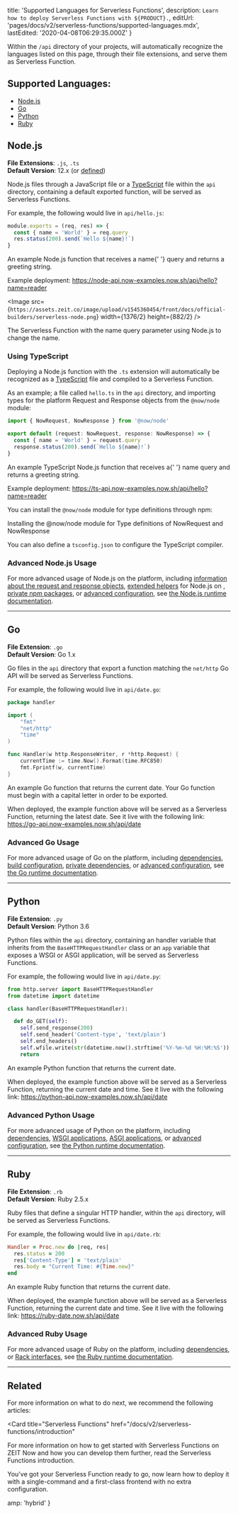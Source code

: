 
  title: 'Supported Languages for Serverless Functions',
  description: `Learn how to deploy Serverless Functions with ${PRODUCT}.`,
  editUrl: 'pages/docs/v2/serverless-functions/supported-languages.mdx',
  lastEdited: '2020-04-08T06:29:35.000Z'
}

Within the `/api` directory of your projects, <ProductName /> will automatically recognize the languages listed on this page, through their file extensions, and serve them as Serverless Function.

## Supported Languages:

- [Node.js](#node.js)
- [Go](#go)
- [Python](#python)
- [Ruby](#ruby)

## Node.js

**File Extensions**: `.js`, `.ts`<br />
**Default Version**: 12.x (or [defined](/docs/runtimes#official-runtimes/node-js/node-js-version))

Node.js files through a JavaScript file or a [TypeScript](#using-typescript) file within the `api` directory, containing a default exported function, will be served as Serverless Functions.

For example, the following would live in `api/hello.js`:

```js
module.exports = (req, res) => {
  const { name = 'World' } = req.query
  res.status(200).send(`Hello ${name}!`)
}
```

<Caption>
  An example Node.js function that receives a <InlineCode>name</InlineCode>{' '}
  query and returns a greeting string.
</Caption>

Example deployment: <https://node-api.now-examples.now.sh/api/hello?name=reader>

<Image src={`https://assets.zeit.co/image/upload/v1545360454/front/docs/official-builders/serverless-node.png`}
  width={1376/2}
  height={882/2}
/>
<Caption>The Serverless Function with the <InlineCode>name</InlineCode> query parameter using Node.js to change the name.</Caption>

### Using TypeScript

Deploying a Node.js function with the `.ts` extension will automatically be recognized as a [TypeScript](https://www.typescriptlang.org/) file and compiled to a Serverless Function.

As an example; a file called `hello.ts` in the `api` directory, and importing types for the <ProductName /> platform Request and Response objects from the `@now/node` module:

```ts
import { NowRequest, NowResponse } from '@now/node'

export default (request: NowRequest, response: NowResponse) => {
  const { name = 'World' } = request.query
  response.status(200).send(`Hello ${name}!`)
}
```

<Caption>
  An example TypeScript Node.js function that receives a{' '}
  <InlineCode>name</InlineCode> query and returns a greeting string.
</Caption>

Example deployment: <https://ts-api.now-examples.now.sh/api/hello?name=reader>

You can install the `@now/node` module for type definitions through npm:

<Snippet dark text="npm i -D @now/node" />
<Caption>Installing the <InlineCode>@now/node</InlineCode> module for Type definitions of <InlineCode>NowRequest</InlineCode> and <InlineCode>NowResponse</InlineCode></Caption>

You can also define a `tsconfig.json` to configure the <ProductName /> TypeScript compiler.

### Advanced Node.js Usage

For more advanced usage of Node.js on the <ProductName /> platform, including [information about the request and response objects](/docs/runtimes#official-runtimes/node-js/node-js-request-and-response-objects), [extended helpers](/docs/runtimes#official-runtimes/node-js/node-js-request-and-response-objects) for Node.js on <ProductName />, [private npm packages](/docs/runtimes#advanced-usage/advanced-node-js-usage/private-npm-modules-for-node-js), or [advanced configuration](/docs/runtimes#advanced-usage/advanced-node-js-usage), see [the Node.js runtime documentation](/docs/runtimes#official-runtimes/node-js).

---

## Go

**File Extension**: `.go`<br />
**Default Version**: Go 1.x

Go files in the `api` directory that export a function matching the `net/http` Go API will be served as Serverless Functions.

For example, the following would live in `api/date.go`:

```go
package handler

import (
	"fmt"
	"net/http"
	"time"
)

func Handler(w http.ResponseWriter, r *http.Request) {
	currentTime := time.Now().Format(time.RFC850)
	fmt.Fprintf(w, currentTime)
}
```

<Caption>An example Go function that returns the current date.</Caption>

<Note>
  Your Go function must begin with a capital letter in order to be exported.
</Note>

When deployed, the example function above will be served as a Serverless Function, returning the latest date. See it live with the following link: <https://go-api.now-examples.now.sh/api/date>

### Advanced Go Usage

For more advanced usage of Go on the <ProductName /> platform, including [dependencies](/docs/runtimes#official-runtimes/go/go-dependencies), [build configuration](/docs/runtimes#official-runtimes/go/go-build-configuration), [private dependencies](/docs/runtimes#advanced-usage/advanced-go-usage), or [advanced configuration](/docs/runtimes#advanced-usage/advanced-go-usage), see [the Go runtime documentation](/docs/runtimes#official-runtimes/go).

---

## Python

**File Extension**: `.py`<br />
**Default Version**: Python 3.6

Python files within the `api` directory, containing an handler variable that inherits from the `BaseHTTPRequestHandler` class or an `app` variable that exposes a WSGI or ASGI application, will be served as Serverless Functions.

For example, the following would live in `api/date.py`:

```py
from http.server import BaseHTTPRequestHandler
from datetime import datetime

class handler(BaseHTTPRequestHandler):

  def do_GET(self):
    self.send_response(200)
    self.send_header('Content-type', 'text/plain')
    self.end_headers()
    self.wfile.write(str(datetime.now().strftime('%Y-%m-%d %H:%M:%S')).encode())
    return
```

<Caption>An example Python function that returns the current date.</Caption>

When deployed, the example function above will be served as a Serverless Function, returning the current date and time. See it live with the following link: <https://python-api.now-examples.now.sh/api/date>

### Advanced Python Usage

For more advanced usage of Python on the <ProductName /> platform, including [dependencies](/docs/runtimes#official-runtimes/python/python-dependencies), [WSGI applications](/docs/runtimes#advanced-usage/advanced-python-usage/web-server-gateway-interface), [ASGI applications](/docs/runtimes#advanced-usage/advanced-python-usage/asynchronous-server-gateway-interface), or [advanced configuration](/docs/runtimes#advanced-usage/advanced-python-usage), see [the Python runtime documentation](/docs/runtimes#official-runtimes/python).

---

## Ruby

**File Extension**: `.rb`<br />
**Default Version**: Ruby 2.5.x

Ruby files that define a singular HTTP handler, within the `api` directory, will be served as Serverless Functions.

For example, the following would live in `api/date.rb`:

```rb
Handler = Proc.new do |req, res|
  res.status = 200
  res['Content-Type'] = 'text/plain'
  res.body = "Current Time: #{Time.new}"
end
```

<Caption>An example Ruby function that returns the current date.</Caption>

When deployed, the example function above will be served as a Serverless Function, returning the current date and time. See it live with the following link: <https://ruby-date.now.sh/api/date>

### Advanced Ruby Usage

For more advanced usage of Ruby on the <ProductName /> platform, including [dependencies](/docs/runtimes#official-runtimes/ruby/ruby-dependencies), or [Rack interfaces](/docs/runtimes#advanced-usage/advanced-ruby-usage/rack-interface), see [the Ruby runtime documentation](/docs/runtimes#official-runtimes/ruby).

---

## Related

For more information on what to do next, we recommend the following articles:

<Card
  title="Serverless Functions"
  href="/docs/v2/serverless-functions/introduction"
>
  For more information on how to get started with Serverless Functions on ZEIT
  Now and how you can develop them further, read the Serverless Functions
  introduction.
</Card>

<Card title="Introduction to <ProductName />" href="/docs/v2/introduction">
  You've got your Serverless Function ready to go, now learn how to deploy it
  with a single-command and a first-class frontend with no extra configuration.
</Card>


  amp: 'hybrid'
}
